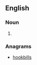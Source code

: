 {{also|billhooks|bill hooks}}

==English==

===Noun===
{{head|en|noun plural form}}

# {{plural of|bill-hook|lang=en}}

===Anagrams===
* [[hookbills#English|hookbills]]